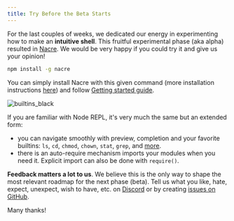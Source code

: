 ```yaml
---
title: Try Before the Beta Starts
---
```


For the last couples of weeks, we dedicated our energy in experimenting how to make an **intuitive shell**. This fruitful experimental phase (aka alpha) resulted in [Nacre](https://nacre.sh). We would be very happy if you could try it and give us your opinion!

```sh
npm install -g nacre
```

You can simply install Nacre with this given command (more installation instructions [here](../getting-started)) and follow [Getting started guide](../getting-started).

![builtins_black](https://user-images.githubusercontent.com/11426226/160006956-f44a6bf0-96f6-475c-93db-b42f1be230ba.gif)

If you are familiar with Node REPL, it's very much the same but an extended form:
- you can navigate smoothly with preview, completion and your favorite builtins: `ls`, `cd`, `chmod`, `chown`, `stat`, `grep`, and [more](../docs#builtins).
- there is an auto-require mechanism imports your modules when you need it. Explicit import can also be done with `require()`.

**Feedback matters a lot to us**. We believe this is the only way to shape the most relevant roadmap for the next phase (beta). Tell us what you like, hate, expect, unexpect, wish to have, etc. on [Discord](https://discord.gg/AdVQfgqGBn) or by creating [issues on GitHub](https://github.com/nacresh/nacre/issues).

Many thanks!
